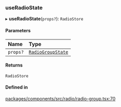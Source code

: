 ### useRadioState

▸ **useRadioState**(`props?`): `RadioStore`

#### Parameters

| Name     | Type                                               |
| :------- | :------------------------------------------------- |
| `props?` | [`RadioGroupState`](interfaces/RadioGroupState.md) |

#### Returns

`RadioStore`

#### Defined in

[packages/components/src/radio/radio-group.tsx:70](https://github.com/vtex/shoreline/blob/dd054909f/packages/components/src/radio/radio-group.tsx#L70)
